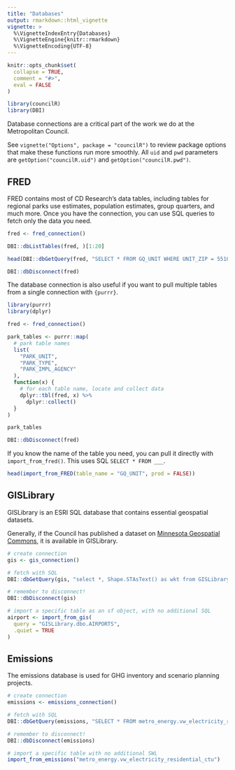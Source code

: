 ```yaml
---
title: "Databases"
output: rmarkdown::html_vignette
vignette: >
  %\VignetteIndexEntry{Databases}
  %\VignetteEngine{knitr::rmarkdown}
  %\VignetteEncoding{UTF-8}
---
```


```r
knitr::opts_chunk$set(
  collapse = TRUE,
  comment = "#>",
  eval = FALSE
)
```

```r
library(councilR)
library(DBI)
```

Database connections are a critical part of the work we do at the Metropolitan Council. 

See `vignette("Options", package = "councilR")` to review package options that make these functions run more smoothly. All `uid` and `pwd` parameters are `getOption("councilR.uid")` and `getOption("councilR.pwd")`. 

## FRED

FRED contains most of CD Research's data tables, including tables for regional parks use estimates, population estimates, group quarters, and much more. Once you have the connection, you can use SQL queries to fetch only the data you need. 

```r
fred <- fred_connection()

DBI::dbListTables(fred, )[1:20]

head(DBI::dbGetQuery(fred, "SELECT * FROM GQ_UNIT WHERE UNIT_ZIP = 55104"))

DBI::dbDisconnect(fred)
```


The database connection is also useful if you want to pull multiple tables from a single connection with `{purrr}`. 

```r
library(purrr)
library(dplyr)

fred <- fred_connection()

park_tables <- purrr::map(
  # park table names
  list(
    "PARK_UNIT",
    "PARK_TYPE",
    "PARK_IMPL_AGENCY"
  ),
  function(x) {
    # for each table name, locate and collect data
    dplyr::tbl(fred, x) %>%
      dplyr::collect()
  }
)

park_tables

DBI::dbDisconnect(fred)
```


If you know the name of the table you need, you can pull it directly with `import_from_fred()`. This uses SQL `SELECT * FROM ___`. 


```r
head(import_from_FRED(table_name = "GQ_UNIT", prod = FALSE))
```


## GISLibrary

GISLibrary is an ESRI SQL database that contains essential geospatial datasets. 

Generally, if the Council has published a dataset on [Minnesota Geospatial Commons](https://gisdata.mn.gov/), it is available in GISLibrary. 

```r
# create connection
gis <- gis_connection()

# fetch with SQL
DBI::dbGetQuery(gis, "select *, Shape.STAsText() as wkt from GISLibrary.dbo.AIRPORTS where APNAME ='Flying Cloud'")

# remember to disconnect!
DBI::dbDisconnect(gis)
```

```r
# import a specific table as an sf object, with no additional SQL
airport <- import_from_gis(
  query = "GISLibrary.dbo.AIRPORTS",
  .quiet = TRUE
)
```

## Emissions

The emissions database is used for GHG inventory and scenario planning projects. 

```r
# create connection
emissions <- emissions_connection()

# fetch with SQL
DBI::dbGetQuery(emissions, "SELECT * FROM metro_energy.vw_electricity_residential_ctu")

# remember to disconnect!
DBI::dbDisconnect(emissions)
```

```r
# import a specific table with no additional SWL
import_from_emissions("metro_energy.vw_electricity_residential_ctu")
```

